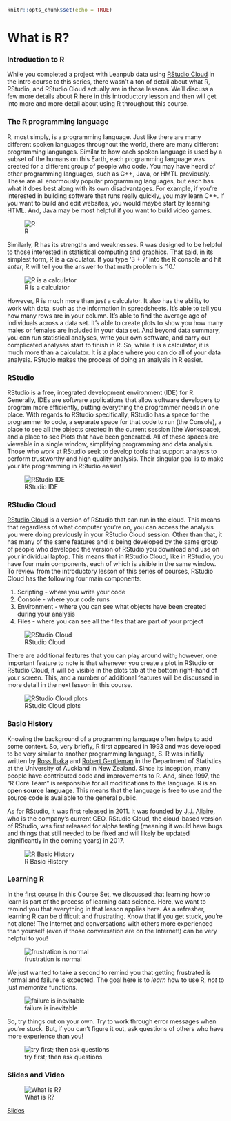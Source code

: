 

```r
knitr::opts_chunk$set(echo = TRUE)
```
# What is R?

### Introduction to R

While you completed a project with Leanpub data using [RStudio Cloud](rstudio.cloud) in the intro course to this series, there wasn't a ton of detail about what R, RStudio, and RStudio Cloud actually are in those lessons. We'll discuss a few more details about R here in this introductory lesson and then will get into more and more detail about using R throughout this course.

### The R programming language

R, most simply, is a programming language. Just like there are many different spoken languages throughout the world, there are many different programming languages. Similar to how each spoken language is used by a subset of the humans on this Earth, each programming language was created for a different group of people who code. You may have heard of other programming languages, such as C++, Java, or HMTL previously. These are all enormously popular programming languages, but each has what it does best along with its own disadvantages. For example, if you're interested in building software that runs really quickly, you may learn C++. If you want to build and edit websites, you would maybe start by learning HTML. And, Java may be most helpful if you want to build video games.


![R](https://docs.google.com/presentation/d/1-GwpqNvTqNtobrgF-o0SCD0SvUwlv1b_MYF8QnyMHJk/export/png?id=1-GwpqNvTqNtobrgF-o0SCD0SvUwlv1b_MYF8QnyMHJk&pageid=g30e52257b9_0_7)

Similarly, R has its strengths and weaknesses. R was designed to be helpful to those interested in statistical computing and graphics. That said, in its simplest form, R is a calculator. If you type '3 + 7' into the R console and hit _enter_, R will tell you the answer to that math problem is '10.'


![R is a calculator](https://docs.google.com/presentation/d/1-GwpqNvTqNtobrgF-o0SCD0SvUwlv1b_MYF8QnyMHJk/export/png?id=1-GwpqNvTqNtobrgF-o0SCD0SvUwlv1b_MYF8QnyMHJk&pageid=g30e52257b9_0_12)

However, R is much more than *just* a calculator. It also has the ability to work with data, such as the information in spreadsheets. It's able to tell you how many rows are in your column. It's able to find the average age of individuals across a data set. It's able to create plots to show you how many males or females are included in your data set. And beyond data summary, you can run statistical analyses, write your own software, and carry out complicated analyses start to finish in R. So, while it is a calculator, it is much more than a calculator. It is a place where you can do all of your data analysis. RStudio makes the process of doing an analysis in R easier.

### RStudio

RStudio is a free, integrated development environment (IDE) for R. Generally, IDEs are software applications that allow software developers to program more efficiently, putting everything the programmer needs in one place. With regards to RStudio specifically, RStudio has a space for the programmer to code, a separate space for that code to run (the Console), a place to see all the objects created in the current session (the Workspace), and a place to see Plots that have been generated. All of these spaces are viewable in a single window, simplifying programming and data analysis. Those who work at RStudio seek to develop tools that support analysts to perform trustworthy and high quality analysis. Their singular goal is to make your life programming in RStudio easier!


![RStudio IDE](https://docs.google.com/presentation/d/1-GwpqNvTqNtobrgF-o0SCD0SvUwlv1b_MYF8QnyMHJk/export/png?id=1-GwpqNvTqNtobrgF-o0SCD0SvUwlv1b_MYF8QnyMHJk&pageid=g2bfdb07292_0_151)

### RStudio Cloud

[RStudio Cloud](rstudio.cloud) is a version of RStudio that can run in the cloud. This means that regardless of what computer you're on, you can access the analysis you were doing previously in your RStudio Cloud session. Other than that, it has many of the same features and is being developed by the same group of people who developed the version of RStudio you download and use on your individual laptop. This means that in RStudio Cloud, like in RStudio, you have four main components, each of which is visible in the same window. To review from the introductory lesson of this series of courses, RStudio Cloud has the following four main components:

1. Scripting - where you write your code
2. Console - where your code runs
3. Environment - where you can see what objects have been created during your analysis
4. Files - where you can see all the files that are part of your project


![RStudio Cloud](https://docs.google.com/presentation/d/1-GwpqNvTqNtobrgF-o0SCD0SvUwlv1b_MYF8QnyMHJk/export/png?id=1-GwpqNvTqNtobrgF-o0SCD0SvUwlv1b_MYF8QnyMHJk&pageid=g30e52257b9_0_21)

There are additional features that you can play around with; however, one important feature to note is that whenever you create a plot in RStudio or RStudio Cloud, it will be visible in the plots tab at the bottom right-hand of your screen. This, and a number of additional features will be discussed in more detail in the next lesson in this course.


![RStudio Cloud plots](https://docs.google.com/presentation/d/1-GwpqNvTqNtobrgF-o0SCD0SvUwlv1b_MYF8QnyMHJk/export/png?id=1-GwpqNvTqNtobrgF-o0SCD0SvUwlv1b_MYF8QnyMHJk&pageid=g30e52257b9_0_77)

### Basic History

Knowing the background of a programming language often helps to add some context. So, very briefly, R first appeared in 1993 and was developed to be very similar to another programming language, S. R was initially written by [Ross Ihaka](https://www.stat.auckland.ac.nz/~ihaka/) and [Robert Gentleman](https://www.linkedin.com/in/robert-gentleman-06845098/) in the Department of Statistics at the University of Auckland in New Zealand. Since its inception, many people have contributed code and improvements to R. And, since 1997, the "R Core Team" is responsible for all modifications to the language. R is an **open source language**. This means that the language is free to use and the source code is available to the general public.

As for RStudio, it was first released in 2011. It was founded by [J.J. Allaire](https://www.linkedin.com/in/jjallaire/), who is the company's current CEO. RStudio Cloud, the cloud-based version of RStudio, was first released for alpha testing (meaning it would have bugs and things that still needed to be fixed and will likely be updated significantly in the coming years) in 2017.


![R Basic History](https://docs.google.com/presentation/d/1-GwpqNvTqNtobrgF-o0SCD0SvUwlv1b_MYF8QnyMHJk/export/png?id=1-GwpqNvTqNtobrgF-o0SCD0SvUwlv1b_MYF8QnyMHJk&pageid=g30e52257b9_0_166)

### Learning R

In the [first course](https://leanpub.com/universities/courses/jhu/cbds-intro) in this Course Set, we discussed that learning how to learn is part of the process of learning data science. Here, we want to remind you that everything in that lesson applies here. As a refresher, learning R can be difficult and frustrating. Know that if you get stuck, you're not alone! The Internet and conversations with others more experienced than yourself (even if those conversation are on the Internet!) can be very helpful to you!


![frustration is normal](https://docs.google.com/presentation/d/1-GwpqNvTqNtobrgF-o0SCD0SvUwlv1b_MYF8QnyMHJk/export/png?id=1-GwpqNvTqNtobrgF-o0SCD0SvUwlv1b_MYF8QnyMHJk&pageid=g41ea14c347_0_76)


We just wanted to take a second to remind you that getting frustrated is normal and failure is expected. The goal here is to *learn* how to use R, *not* to just *memorize* functions.


![failure is inevitable](https://docs.google.com/presentation/d/1-GwpqNvTqNtobrgF-o0SCD0SvUwlv1b_MYF8QnyMHJk/export/png?id=1-GwpqNvTqNtobrgF-o0SCD0SvUwlv1b_MYF8QnyMHJk&pageid=g41ea14c347_0_152)

So, try things out on your own. Try to work through error messages when you're stuck. But, if you can't figure it out, ask questions of others who have more experience than you!


![try first; then ask questions](https://docs.google.com/presentation/d/1-GwpqNvTqNtobrgF-o0SCD0SvUwlv1b_MYF8QnyMHJk/export/png?id=1-GwpqNvTqNtobrgF-o0SCD0SvUwlv1b_MYF8QnyMHJk&pageid=g41ea14c347_0_0)


### Slides and Video

![What is R?](https://youtu.be/zdS-7wfGRso)

[Slides](https://docs.google.com/presentation/d/1-GwpqNvTqNtobrgF-o0SCD0SvUwlv1b_MYF8QnyMHJk/edit?usp=sharing)
